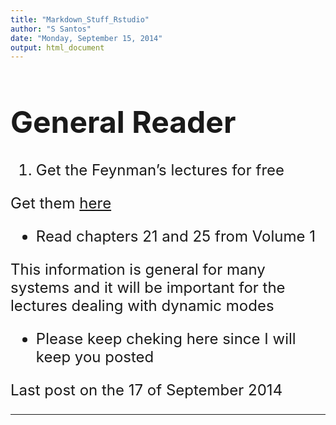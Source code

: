 ```yaml
---
title: "Markdown_Stuff_Rstudio"
author: "S Santos"
date: "Monday, September 15, 2014"
output: html_document
---
```


<!--( Commented out  

1. I order to produce md files and html files here do

knit2html("ExampleMarkdown.Rmd")
if (interactive()) browseURL("ExampleMarkdownMarkdown.html")

The knit needs the knitr library  : library(knitr)

2. html in markdown accepts html syntax and code

3. Add or do not add source R code to display  review

https://support.rstudio.com/hc/en-us/articles/200486468-Authoring-R-Presentations


4. Making presentations

http://rmarkdown.rstudio.com/ioslides_presentation_format.html

)--> 



<font size="5">

# General Reader

1. Get the Feynman's lectures for free

Get them [here](http://www.feynmanlectures.caltech.edu/)


- Read chapters 21 and 25 from Volume 1

This information is general for many systems and it will be important for the 
lectures dealing with dynamic modes

- Please keep cheking here since I will keep you posted

Last post on the 17 of September 2014

</font>

----


